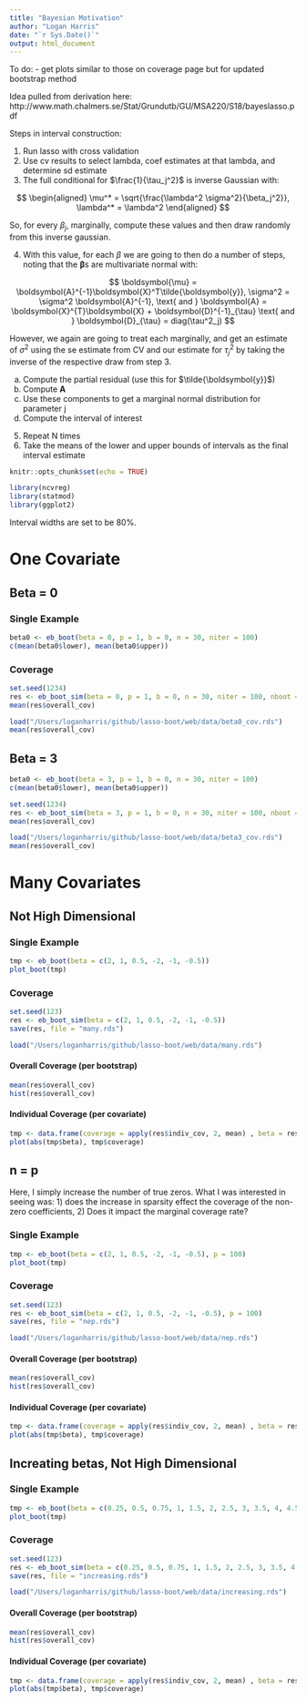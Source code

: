 ```yaml
---
title: "Bayesian Motivation"
author: "Logan Harris"
date: "`r Sys.Date()`"
output: html_document
---
```


To do:
- get plots similar to those on coverage page but for updated bootstrap method

Idea pulled from derivation here: http://www.math.chalmers.se/Stat/Grundutb/GU/MSA220/S18/bayeslasso.pdf

Steps in interval construction:

1. Run lasso with cross validation
2. Use cv results to select lambda, coef estimates at that lambda, and determine sd estimate
3. The full conditional for $\frac{1}{\tau_j^2}$ is inverse Gaussian with:

$$
\begin{aligned}
\mu^* = \sqrt{\frac{\lambda^2 \sigma^2}{\beta_j^2}}, \lambda^* = \lambda^2
\end{aligned}
$$

So, for every $\beta_j$, marginally, compute these values and then draw randomly from this inverse gaussian.

4. With this value, for each $\beta$ we are going to then do a number of steps, noting that the $\boldsymbol{\beta}$s are multivariate normal with:

$$
\boldsymbol{\mu} = \boldsymbol{A}^{-1}\boldsymbol{X}^T\tilde{\boldsymbol{y}}, \sigma^2 = \sigma^2 \boldsymbol{A}^{-1}, \text{ and } \boldsymbol{A} = \boldsymbol{X}^{T}\boldsymbol{X} + \boldsymbol{D}^{-1}_{\tau} \text{ and } \boldsymbol{D}_{\tau} = diag(\tau^2_j)
$$

However, we again are going to treat each marginally, and get an estimate of $\sigma^2$ using the se estimate from CV and our estimate for $\tau^2_j$ by taking the inverse of the respective draw from step 3. 

a. Compute the partial residual (use this for $\tilde{\boldsymbol{y}}$)
b. Compute $\boldsymbol{A}$
c. Use these components to get a marginal normal distribution for parameter j
d. Compute the interval of interest

5. Repeat N times
6. Take the means of the lower and upper bounds of intervals as the final interval estimate


```r
knitr::opts_chunk$set(echo = TRUE)

library(ncvreg)
library(statmod)
library(ggplot2)
```

Interval widths are set to be 80%.

# One Covariate

## Beta = 0

### Single Example

```r
beta0 <- eb_boot(beta = 0, p = 1, b = 0, n = 30, niter = 100)
c(mean(beta0$lower), mean(beta0$upper))
```

### Coverage

```r
set.seed(1234)
res <- eb_boot_sim(beta = 0, p = 1, b = 0, n = 30, niter = 100, nboot = 100); save(res, file = "beta0_cov.rds")
mean(res$overall_cov)
```

```r
load("/Users/loganharris/github/lasso-boot/web/data/beta0_cov.rds")
mean(res$overall_cov)
```


## Beta = 3

```r
beta0 <- eb_boot(beta = 3, p = 1, b = 0, n = 30, niter = 100)
c(mean(beta0$lower), mean(beta0$upper))
```

```r
set.seed(1234)
res <- eb_boot_sim(beta = 3, p = 1, b = 0, n = 30, niter = 100, nboot = 100); save(res, file = "beta3_cov.rds")
mean(res$overall_cov)
```

```r
load("/Users/loganharris/github/lasso-boot/web/data/beta3_cov.rds")
mean(res$overall_cov)
```

# Many Covariates

## Not High Dimensional

### Single Example

```r
tmp <- eb_boot(beta = c(2, 1, 0.5, -2, -1, -0.5))
plot_boot(tmp)
```


### Coverage

```r
set.seed(123)
res <- eb_boot_sim(beta = c(2, 1, 0.5, -2, -1, -0.5))
save(res, file = "many.rds")
```

```r
load("/Users/loganharris/github/lasso-boot/web/data/many.rds")
```

#### Overall Coverage (per bootstrap)

```r
mean(res$overall_cov)
hist(res$overall_cov)
```

#### Individual Coverage (per covariate)

```r
tmp <- data.frame(coverage = apply(res$indiv_cov, 2, mean) , beta = res$truth)
plot(abs(tmp$beta), tmp$coverage)
```

## n = p

Here, I simply increase the number of true zeros. What I was interested in seeing was: 1) does the increase in sparsity effect the coverage of the non-zero coefficients, 2) Does it impact the marginal coverage rate?

### Single Example

```r
tmp <- eb_boot(beta = c(2, 1, 0.5, -2, -1, -0.5), p = 100)
plot_boot(tmp)
```


### Coverage

```r
set.seed(123)
res <- eb_boot_sim(beta = c(2, 1, 0.5, -2, -1, -0.5), p = 100)
save(res, file = "nep.rds")
```

```r
load("/Users/loganharris/github/lasso-boot/web/data/nep.rds")
```

#### Overall Coverage (per bootstrap)

```r
mean(res$overall_cov)
hist(res$overall_cov)
```

#### Individual Coverage (per covariate)

```r
tmp <- data.frame(coverage = apply(res$indiv_cov, 2, mean) , beta = res$truth)
plot(abs(tmp$beta), tmp$coverage)
```

## Increating betas, Not High Dimensional


### Single Example

```r
tmp <- eb_boot(beta = c(0.25, 0.5, 0.75, 1, 1.5, 2, 2.5, 3, 3.5, 4, 4.5, 5))
plot_boot(tmp)
```

### Coverage

```r
set.seed(123)
res <- eb_boot_sim(beta = c(0.25, 0.5, 0.75, 1, 1.5, 2, 2.5, 3, 3.5, 4, 4.5, 5))
save(res, file = "increasing.rds")
```

```r
load("/Users/loganharris/github/lasso-boot/web/data/increasing.rds")
```


#### Overall Coverage (per bootstrap)

```r
mean(res$overall_cov)
hist(res$overall_cov)
```

#### Individual Coverage (per covariate)

```r
tmp <- data.frame(coverage = apply(res$indiv_cov, 2, mean) , beta = res$truth)
plot(abs(tmp$beta), tmp$coverage)
```
